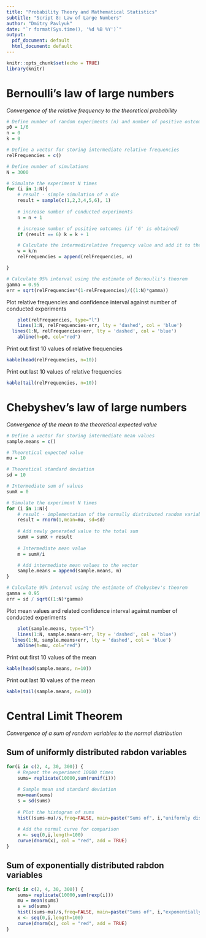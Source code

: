 ```yaml
---
title: "Probability Theory and Mathematical Statistics"
subtitle: "Script 8: Law of Large Numbers"
author: "Dmitry Pavlyuk"
date: "`r format(Sys.time(), '%d %B %Y')`"
output:
  pdf_document: default
  html_document: default
---
```


```r
knitr::opts_chunk$set(echo = TRUE)
library(knitr)
```

# Bernoulli's law of large numbers 

_Convergence of the relative frequency to the theoretical probability_
```r
# Define number of random experiments (n) and number of positive outcomes (k)
p0 = 1/6
n = 0
k = 0

# Define a vector for storing intermediate relative frequencies
relFrequencies = c()

# Define number of simulations
N = 3000

# Simulate the experiment N times
for (i in 1:N){
	# result - simple simulation of a die
	result = sample(c(1,2,3,4,5,6), 1)
	
	# increase number of conducted experiments
	n = n + 1

	# increase number of positive outcomes (if '6' is obtained)
	if (result == 6) k = k + 1

	# Calculate the intermedirelative frequency value and add it to the vector
	w = k/n
	relFrequencies = append(relFrequencies, w)

}

# Calculate 95% interval using the estimate of Bernoulli's theorem
gamma = 0.95
err = sqrt(relFrequencies*(1-relFrequencies)/((1:N)*gamma))
```

Plot relative frequencies and confidence interval 
against number of conducted experiments
```r
	plot(relFrequencies, type="l")
	lines(1:N, relFrequencies-err, lty = 'dashed', col = 'blue')
  lines(1:N, relFrequencies+err, lty = 'dashed', col = 'blue')
	abline(h=p0, col="red")
```

Print out first 10 values of relative frequencies
```r
kable(head(relFrequencies, n=10))
```

Print out last 10 values of relative frequencies
```r
kable(tail(relFrequencies, n=10))
```



# Chebyshev's law of large numbers 

_Convergence of the mean to the theoretical expected value_

```r
# Define a vector for storing intermediate mean values
sample.means = c()

# Theoretical expected value
mu = 10

# Theoretical standard deviation
sd = 10

# Intermediate sum of values
sumX = 0

# Simulate the experiment N times
for (i in 1:N){
	# result - implementation of the normally distributed random variables
	result = rnorm(1,mean=mu, sd=sd)
	
	# Add newly generated value to the total sum
	sumX = sumX + result
	
	# Intermediate mean value
	m = sumX/i

	# Add intermediate mean values to the vector
	sample.means = append(sample.means, m)
}

# Calculate 95% interval using the estimate of Chebyshev's theorem
gamma = 0.95
err = sd / sqrt((1:N)*gamma)
```


Plot mean values and related confidence interval 
against number of conducted experiments
```r
	plot(sample.means, type="l")
	lines(1:N, sample.means-err, lty = 'dashed', col = 'blue')
  lines(1:N, sample.means+err, lty = 'dashed', col = 'blue')
	abline(h=mu, col="red")
```

Print out first 10 values of the mean
```r
kable(head(sample.means, n=10))
```

Print out last 10 values of the mean
```r
kable(tail(sample.means, n=10))
```




# Central Limit Theorem

_Convergence of a sum of random variables to the normal distribution_

## Sum of uniformly distributed rabdon variables
```r
for(i in c(2, 4, 30, 300)) {
	# Repeat the experiment 10000 times
	sums= replicate(10000,sum(runif(i)))
	
	# Sample mean and standard deviation
	mu=mean(sums)
	s = sd(sums)
	
	# Plot the histogram of sums
	hist((sums-mu)/s,freq=FALSE, main=paste("Sums of", i,"uniformly distributed variables"))
	
	# Add the normal curve for comparison
	x <- seq(0,i,length=100)
	curve(dnorm(x), col = "red", add = TRUE)
}
```


## Sum of exponentially distributed rabdon variables
```r
for(i in c(2, 4, 30, 300)) {
	sums= replicate(10000,sum(rexp(i)))
	mu = mean(sums)
	s = sd(sums)
	hist((sums-mu)/s,freq=FALSE, main=paste("Sums of", i,"exponentially distributed variables"))
	x <- seq(0,i,length=100)
	curve(dnorm(x), col = "red", add = TRUE)
}
```